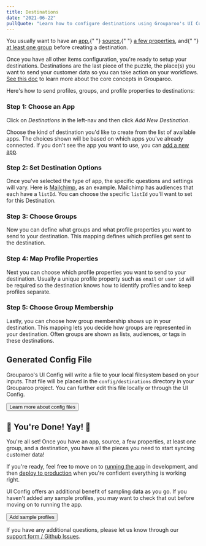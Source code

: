 ```yaml
---
title: Destinations
date: "2021-06-22"
pullQuote: "Learn how to configure destinations using Grouparoo's UI Config."
---
```


<Alert variant="warning">
  <p className="mb-0">
    You usually want to have an <a href="/docs/config/apps">app</a>,{" "}
    <a href="/docs/config/sources">source</a>,{" "}
    <a href="/docs/config/properties">a few properties</a>, and{" "}
    <a href="/docs/config/groups">at least one group</a> before creating a
    destination.
  </p>
</Alert>

Once you have all other items configuration, you're ready to setup your destinations. Destinations are the last piece of the puzzle, the place(s) you want to send your customer data so you can take action on your workflows. [See this doc](/docs/getting-started/product-concepts) to learn more about the core concepts in Grouparoo.

Here's how to send profiles, groups, and profile properties to destinations:

### Step 1: Choose an App

Click on _Destinations_ in the left-nav and then click _Add New Destination_.

<ImageInBrowserFrame
  centered
  alt="UI Config: Add Destination"
  src="/images/docs/guides/config/destination--01-add.png"
  width={820}
  height={494}
/>

Choose the kind of destination you'd like to create from the list of available apps. The choices shown will be based on which apps you've already connected. If you don't see the app you want to use, you can [add a new app](/docs/config/apps).

<ImageInBrowserFrame
  centered
  alt="UI Config: Choose App"
  src="/images/docs/guides/config/destination--02-app.png"
  width={820}
  height={448}
/>

### Step 2: Set Destination Options

Once you've selected the type of app, the specific questions and settings will vary. Here is [Mailchimp](https://mailchimp.com/), as an example. Mailchimp has audiences that each have a `listId`. You can choose the specific `listId` you'll want to set for this Destination.

<ImageInBrowserFrame
  centered
  alt="UI Config: Mailchimp Details"
  src="/images/docs/guides/config/destination--03-name.png"
  width={820}
  height={456}
/>

### Step 3: Choose Groups

Now you can define what groups and what profile properties you want to send to your destination. This mapping defines which profiles get sent to the destination.

<ImageInBrowserFrame
  centered
  alt="UI Config: Choose Group"
  src="/images/docs/guides/config/destination--04-group.png"
  width={820}
  height={437}
/>

### Step 4: Map Profile Properties

Next you can choose which profile properties you want to send to your destination. Usually a unique profile property such as `email` or `user id` will be required so the destination knows how to identify profiles and to keep profiles separate.

<ImageInBrowserFrame
  centered
  alt="UI Config: Map Profile Properties"
  src="/images/docs/guides/config/destination--05-property.png"
  width={820}
  height={434}
/>

### Step 5: Choose Group Membership

Lastly, you can choose how group membership shows up in your destination. This mapping lets you decide how groups are represented in your destination. Often groups are shown as lists, audiences, or tags in these destinations.

<ImageInBrowserFrame
  centered
  alt="UI Config: Choose Group Membership"
  src="/images/docs/guides/config/destination--06-mappings.png"
  width={820}
  height={460}
/>

## Generated Config File

Grouparoo's UI Config will write a file to your local filesystem based on your inputs. That file will be placed in the `config/destinations` directory in your Grouparoo project. You can further edit this file locally or through the UI Config.

<Button href="/docs/config/code-config/destinations" variant="outline-primary">
  Learn more about config files
</Button>

## 🎉 You're Done! Yay! 🎉

You're all set! Once you have an app, source, a few properties, at least one group, and a destination, you have all the pieces you need to start syncing customer data!

If you're ready, feel free to move on to [running the app](/docs/running) in development, and then [deploy to production](/docs/deployment) when you're confident everything is working right.

UI Config offers an additional benefit of sampling data as you go. If you haven't added any sample profiles, you may want to check that out before moving on to running the app.

<Button href="/docs/config/profiles" variant="outline-primary">
  Add sample profiles
</Button>

If you have any additional questions, please let us know through our [support form / Github Issues](https://github.com/grouparoo/grouparoo/issues/new/choose).
